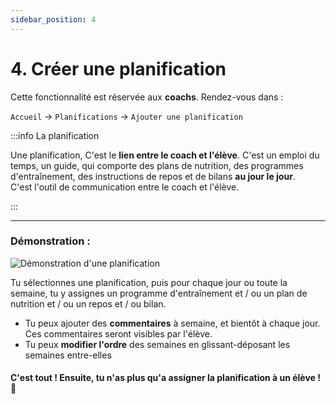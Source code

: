 ```yaml
---
sidebar_position: 4
---
```


# 4. Créer une planification
Cette fonctionnalité est réservée aux **coachs**. Rendez-vous dans :

`Accueil` → `Planifications` → `Ajouter une planification`

:::info La planification

Une planification,  C'est le **lien entre le coach et l'élève**.
C'est un emploi du temps, un guide, qui comporte des plans de nutrition, des programmes d'entraînement, des instructions de repos et de bilans **au jour le jour**. <br />
C'est l'outil de communication entre le coach et l'élève.

:::

---

### Démonstration :

![Démonstration d'une planification](./create-a-planification-img/demo.gif)

<p>Tu sélectionnes une planification, puis pour chaque jour ou toute la semaine, tu y assignes un programme d'entraînement et / ou un plan de nutrition et / ou  un repos et / ou  bilan.</p>

- Tu peux ajouter des <b>commentaires</b> à semaine, et bientôt à chaque jour. Ces commentaires seront visibles par l'élève.
- Tu peux **modifier l'ordre** des semaines en glissant-déposant les semaines entre-elles

<h4>C'est tout ! Ensuite, tu n'as plus qu'a assigner la planification à un élève ! 🥳</h4> 


